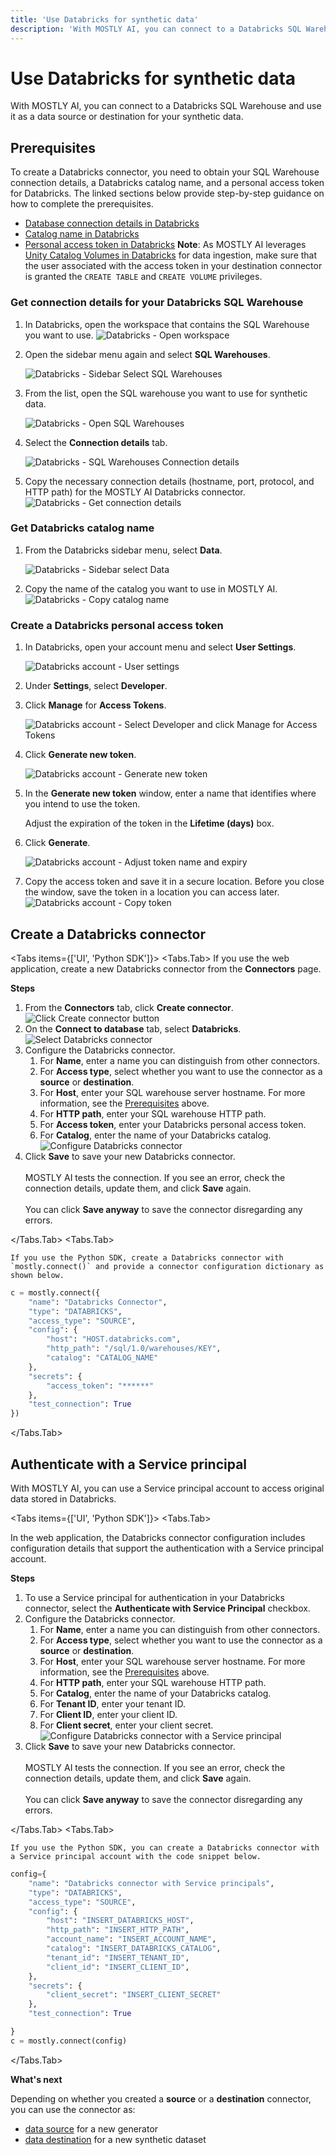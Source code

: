 ```yaml
---
title: 'Use Databricks for synthetic data'
description: 'With MOSTLY AI, you can connect to a Databricks SQL Warehouse and use it as a data source or destination for your synthetic data.'
---
```



# Use Databricks for synthetic data

With MOSTLY AI, you can connect to a Databricks SQL Warehouse and use it as a data source or destination for your synthetic data.

## Prerequisites

To create a Databricks connector, you need to obtain your SQL Warehouse connection details, a Databricks catalog name, and a personal access token for Databricks. The linked sections below provide step-by-step guidance on how to complete the prerequisites.

- [Database connection details in Databricks](#get-connection-details-for-your-databricks-sql-warehouse)
- [Catalog name in Databricks](#get-databricks-catalog-name)
- [Personal access token in Databricks](#create-a-databricks-personal-access-token)
  <CustomCallout>**Note**: As MOSTLY AI leverages [Unity Catalog Volumes in Databricks](https://www.databricks.com/blog/announcing-general-availability-unity-catalog-volumes) for data ingestion, make sure that the user associated with the access token in your destination connector is granted the `CREATE TABLE` and `CREATE VOLUME` privileges.</CustomCallout>

### Get connection details for your Databricks SQL Warehouse

1. In Databricks, open the workspace that contains the SQL Warehouse you want to use.
   <Image src="/docimages/connectors/databricks/databricks-01-open-workspace.webp" alt="Databricks - Open workspace" width={550} height={350} />
2. Open the sidebar menu again and select **SQL Warehouses**.

   <Image src="/docimages/connectors/databricks/databricks-03-sidebar-menu-select-sql-warehouses.webp" alt="Databricks - Sidebar Select SQL Warehouses" width={200} height={150} />

3. From the list, open the SQL warehouse you want to use for synthetic data.

   <Image src="/docimages/connectors/databricks/databricks-04-select-sql-warehouse.webp" alt="Databricks - Open SQL Warehouses" width={550} height={350} />

4. Select the **Connection details** tab.

   <Image src="/docimages/connectors/databricks/databricks-05-sql-warehouse-open-connection-details.webp" alt="Databricks - SQL Warehouses Connection details" width={350} height={250} />

5. Copy the necessary connection details (hostname, port, protocol, and HTTP path) for the MOSTLY AI Databricks connector.
   <Image src="/docimages/connectors/databricks/databricks-06-sql-warehouse-get-connection-params.webp" alt="Databricks - Get connection details" width={300} height={200} />

### Get Databricks catalog name

1. From the Databricks sidebar menu, select **Data**.

   <Image src="/docimages/connectors/databricks/databricks-catalog-01-sidebar-select-data.webp" alt="Databricks - Sidebar select Data" width={150} height={100} />

2. Copy the name of the catalog you want to use in MOSTLY AI.
   <Image src="/docimages/connectors/databricks/databricks-catalog-02-copy-catalog-name.webp" alt="Databricks - Copy catalog name" width={450} height={300} />

### Create a Databricks personal access token

1. In Databricks, open your account menu and select **User Settings**.

   <Image src="/docimages/connectors/databricks/databricks-token-01-account-select-user-settings.webp" alt="Databricks account - User settings" width={250} height={200} />

2. Under **Settings**, select **Developer**.
3. Click **Manage** for **Access Tokens**.

   <Image src="/docimages/connectors/databricks/databricks-token-02-select-developer-manage-access-tokens.webp" alt="Databricks account - Select Developer and click Manage for Access Tokens" width={800} height={150} />

4. Click **Generate new token**.

   <Image src="/docimages/connectors/databricks/databricks-token-03-click-generate-new-token.webp" alt="Databricks account - Generate new token" width={800} height={150} />

5. In the **Generate new token** window, enter a name that identifies where you intend to use the token.

   <Callout>Adjust the expiration of the token in the **Lifetime (days)** box.</Callout>

6. Click **Generate**.

   <Image src="/docimages/connectors/databricks/databricks-token-04-token-name-expiration.webp" alt="Databricks account - Adjust token name and expiry" width={800} height={250} />

7. Copy the access token and save it in a secure location.
   <Callout type="warning">Before you close the window, save the token in a location you can access later.</Callout>
   <Image src="/docimages/connectors/databricks/databricks-token-04-copy-token.webp" alt="Databricks account - Copy token" width={310} height={220} />

## Create a Databricks connector

<Tabs items={['UI', 'Python SDK']}>
<Tabs.Tab>
If you use the web application, create a new Databricks connector from the **Connectors** page.

**Steps**

1.  From the **Connectors** tab, click **Create connector**.
    <Image src="/docimages/connectors/create-connector-01-click.webp" alt="Click Create connector button" width={800} height={150} />
2.  On the **Connect to database** tab, select **Databricks**.
    <Image src="/docimages/connectors/databricks/create-connector-02-select-databricks.webp" alt="Select Databricks connector" width={800} height={250} />
3.  Configure the Databricks connector.
    1. For **Name**, enter a name you can distinguish from other connectors.
    2. For **Access type**, select whether you want to use the connector as a **source** or **destination**.
    3. For **Host**, enter your SQL warehouse server hostname. For more information, see the [Prerequisites](#prerequisites) above.
    4. For **HTTP path**, enter your SQL warehouse HTTP path.
    5. For **Access token**, enter your Databricks personal access token.
    6. For **Catalog**, enter the name of your Databricks catalog.
       <Image src="/docimages/connectors/databricks/create-connector-03-configure-databricks.webp" alt="Configure Databricks connector" width={350} height={250} />
4.  Click **Save** to save your new Databricks connector.<br /><br />
    MOSTLY AI tests the connection. If you see an error, check the connection details, update them, and click **Save** again.<br /><br />
    You can click **Save anyway** to save the connector disregarding any errors.

</Tabs.Tab>
<Tabs.Tab>

    If you use the Python SDK, create a Databricks connector with `mostly.connect()` and provide a connector configuration dictionary as shown below.

```python copy filename="python"
c = mostly.connect({
    "name": "Databricks Connector",
    "type": "DATABRICKS",
    "access_type": "SOURCE",
    "config": {
        "host": "HOST.databricks.com",
        "http_path": "/sql/1.0/warehouses/KEY",
        "catalog": "CATALOG_NAME"
    },
    "secrets": {
        "access_token": "******"
    },
    "test_connection": True
})
```

</Tabs.Tab>
</Tabs>

## Authenticate with a Service principal

With MOSTLY AI, you can use a Service principal account to access original data stored in Databricks.

<Tabs items={['UI', 'Python SDK']}>
<Tabs.Tab>

In the web application, the Databricks connector configuration includes configuration details that support the authentication with a Service principal account.

**Steps**

1.  To use a Service principal for authentication in your Databricks connector, select the **Authenticate with Service Principal** checkbox.
2.  Configure the Databricks connector.
    1. For **Name**, enter a name you can distinguish from other connectors.
    2. For **Access type**, select whether you want to use the connector as a **source** or **destination**.
    3. For **Host**, enter your SQL warehouse server hostname. For more information, see the [Prerequisites](#prerequisites) above.
    4. For **HTTP path**, enter your SQL warehouse HTTP path.
    5. For **Catalog**, enter the name of your Databricks catalog.
    6. For **Tenant ID**, enter your tenant ID.
    7. For **Client ID**, enter your client ID.
    8. For **Client secret**, enter your client secret.
       <Image src="/docimages/connectors/databricks/create-connector-04-authenticate-with-service-principal.webp" alt="Configure Databricks connector with a Service principal" width={700} height={250} />
3.  Click **Save** to save your new Databricks connector.<br /><br />
    MOSTLY AI tests the connection. If you see an error, check the connection details, update them, and click **Save** again.<br /><br />
    You can click **Save anyway** to save the connector disregarding any errors.

</Tabs.Tab>
<Tabs.Tab>

    If you use the Python SDK, you can create a Databricks connector with a Service principal account with the code snippet below.

```python copy filename="python"
config={
    "name": "Databricks connector with Service principals",
    "type": "DATABRICKS",
    "access_type": "SOURCE",
    "config": {
        "host": "INSERT_DATABRICKS_HOST",
        "http_path": "INSERT_HTTP_PATH",
        "account_name": "INSERT_ACCOUNT_NAME",
        "catalog": "INSERT_DATABRICKS_CATALOG",
        "tenant_id": "INSERT_TENANT_ID",
        "client_id": "INSERT_CLIENT_ID",
    },
    "secrets": {
        "client_secret": "INSERT_CLIENT_SECRET"
    },
    "test_connection": True

}
c = mostly.connect(config)
```

</Tabs.Tab>
</Tabs>

**What's next**

Depending on whether you created a **source** or a **destination** connector, you can use the connector as:

- [data source](../use/data-source) for a new generator
- [data destination](../use/data-destination) for a new synthetic dataset
